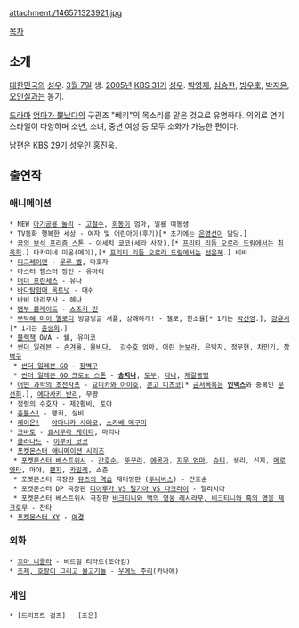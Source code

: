 attachment:/146571323921.jpg

[[목차]]
== 소개 ==
[[대한민국]]의 [[성우]]. [[3월 7일]] 생. [[2005년]] [[KBS 성우극회|KBS 31기]] [[성우]]. [[박영재]], [[심승한]], [[방우호]], [[박지윤(성우)|박지윤]], [[오인실]]과는 동기.

[[드라마]] [[엄마가 뿔났다]]의 구관조 "베키"의 목소리를 맡은 것으로 유명하다. 의외로 연기 스타일이 다양하며 소년, 소녀, 중년 여성 등 모두 소화가 가능한 편이다.

남편은 [[KBS 성우극회|KBS 29기]] [[성우]]인 [[홍진욱]].

== 출연작 == 
=== 애니메이션 ===
 * NEW [[아기공룡 둘리]] - [[고철수]], [[희동이]] 엄마, 일룡 여동생
 * TV동화 행복한 세상 - 여자 및 어린아이(후기)[* 초기에는 [[은영선]]이 담당.]
 * [[꿈의 보석 프리즘 스톤]] - 아세치 쿄코(세라 사장),[* [[프리티 리듬 오로라 드림]]에서는 [[최옥희]].] 타카미네 미온(메이),[* [[프리티 리듬 오로라 드림]]에서는 [[선은혜]].] 비비
 * [[디그레이맨]] - [[루루 벨]], 마호자
 * 마스터 햄스터 장인 - 유마리
 * [[머더 프린세스]] - 유나
 * [[바다탐험대 옥토넛]] - 대쉬
 * 바비 마리포사 - 헤나
 * [[뱀부 블레이드]] - [[스즈키 린]]
 * [[부탁해 마이 멜로디]] 빙글빙글 셔플, 상쾌하게! - 첼로, 한소율[* 1기는 [[박선영(성우)|박선영]].], [[후지사키 마나|강윤서]][* 1기는 [[윤승희]].]
 * [[블랙·잭|블랙잭]] OVA - 쉘, 유미코
 * [[썬더 일레븐]] - [[쿠도 후유카|손겨울]], [[울비다]],  [[강수호]] 엄마, 어린 [[후부키 시로|눈보라]], 은박자, 정무현, 차민기, [[카베야마 헤이고로|장벽구]]
  * [[썬더 일레븐 GO]] - [[카베야마 헤이고로|장벽구]]
  * [[이나즈마 일레븐 GO 크로노 스톤|썬더 일레븐 GO 크로노 스톤]] - '''[[나노바나 키나코|송지나]]''', [[토브|토부]], [[다나]], [[제갈공명]]
 * [[어떤 과학의 초전자포]] - [[요미카와 아이호]], [[콘고 미츠코]][* [[어떤 마술의 금서목록|금서목록]]은 '''[[인덱스(어떤 마술의 금서목록)|인덱스]]'''와 중복인 [[문선희]].], [[에다사키 반리]], 무짱
 * [[정령의 수호자]] - 제2황비, 토야
 * [[쥬블스!]] - 팽키, 실비
 * [[케이온!]] - [[야마나카 사와코]], [[소카베 메구미]]
 * [[코바토]] - [[요시무라 케이타]], 마리나
 * [[클라나드]] - [[이부키 코코]]
 * [[포켓몬스터 애니메이션 시리즈]]
  * [[포켓몬스터 베스트위시]] - [[간호순]], [[뚜꾸리]], [[에몽가]], [[지우 엄마]], [[슈티]], 샐리, 신지, [[메로엣타]], 마야, [[팬지(포켓몬스터)|팬지]], [[카밀레(포켓몬스터)|카밀레]], 소춘
  * 포켓몬스터 극장판 [[뮤츠의 역습]] 재더빙판 ([[투니버스]]) - 간호순
  * 포켓몬스터 DP 극장판 [[디아루가 VS 펄기아 VS 다크라이]] - 앨리시아
  * 포켓몬스터 베스트위시 극장판 [[비크티니와 영웅 시리즈|비크티니와 백의 영웅 레시라무, 비크티니와 흑의 영웅 제크로무]] - 잔타
 * [[포켓몬스터 XY(애니메이션)|포켓몬스터 XY]] - [[여경(포켓몬스터 애니메이션 시리즈)|여경]]

=== 외화 ===
 * [[꼬마 니콜라]] - 비르질 티라르(조아킴)
 * [[조제, 호랑이 그리고 물고기들]] - [[우에노 주리]](카나에)

=== 게임 ===
 * [드리프트 걸즈] - [조은]
